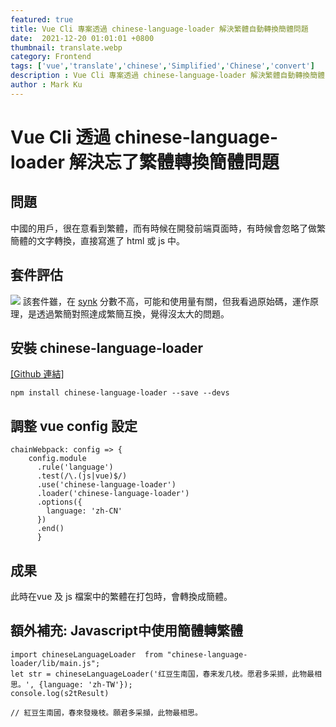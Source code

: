 ```yaml
---
featured: true
title: Vue Cli 專案透過 chinese-language-loader 解決繁體自動轉換簡體問題
date:  2021-12-20 01:01:01 +0800
thumbnail: translate.webp
category: Frontend
tags: ['vue','translate','chinese','Simplified','Chinese','convert']
description : Vue Cli 專案透過 chinese-language-loader 解決繁體自動轉換簡體問題
author : Mark Ku
---
```

# Vue Cli 透過 chinese-language-loader 解決忘了繁體轉換簡體問題

## 問題
中國的用戶，很在意看到繁體，而有時候在開發前端頁面時，有時候會忽略了做繁簡體的文字轉換，直接寫進了 html 或 js 中。

## 套件評估
![](https://i.imgur.com/tJdBhdE.png)
該套件雖，在 [synk](https://snyk.io/advisor/npm-package/chinese-language-loader) 分數不高，可能和使用量有關，但我看過原始碼，運作原理，是透過繁簡對照達成繁簡互換，覺得沒太大的問題。


## 安裝 chinese-language-loader
[[Github 連結]](https://github.com/chendongmeigithub/chinese-language-loader)

```
npm install chinese-language-loader --save --devs
```

## 調整 vue config 設定

```
chainWebpack: config => {
    config.module
      .rule('language')
      .test(/\.(js|vue)$/)
      .use('chinese-language-loader')
      .loader('chinese-language-loader')
      .options({
        language: 'zh-CN'
      })
      .end()
      }
```
## 成果
此時在vue 及 js 檔案中的繁體在打包時，會轉換成簡體。

## 額外補充: Javascript中使用簡體轉繁體

```
import chineseLanguageLoader  from "chinese-language-loader/lib/main.js";
let str = chineseLanguageLoader('红豆生南国，春来发几枝。愿君多采撷，此物最相思。', {language: 'zh-TW'});
console.log(s2tResult)

// 紅豆生南國，春來發幾枝。願君多采擷，此物最相思。
```